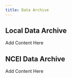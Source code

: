 ```yaml
---
title: Data Archive
---
```


## Local Data Archive

Add Content Here

## NCEI Data Archive

Add Content Here